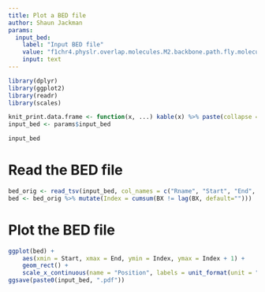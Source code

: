```yaml
---
title: Plot a BED file
author: Shaun Jackman
params:
  input_bed:
    label: "Input BED file"
    value: "f1chr4.physlr.overlap.molecules.M2.backbone.path.fly.molecule.bed"
    input: text
---
```


```r
library(dplyr)
library(ggplot2)
library(readr)
library(scales)

knit_print.data.frame <- function(x, ...) kable(x) %>% paste(collapse = "\n") %>% asis_output
input_bed <- params$input_bed

input_bed
```

# Read the BED file
```r
bed_orig <- read_tsv(input_bed, col_names = c("Rname", "Start", "End", "BX", "Reads"), col_types = "ciici")
bed <- bed_orig %>% mutate(Index = cumsum(BX != lag(BX, default="")))
```

# Plot the BED file
```r
ggplot(bed) +
	aes(xmin = Start, xmax = End, ymin = Index, ymax = Index + 1) +
	geom_rect() +
	scale_x_continuous(name = "Position", labels = unit_format(unit = "Mbp", scale = 1e-6))
ggsave(paste0(input_bed, ".pdf"))
```
